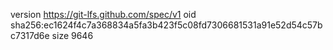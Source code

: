 version https://git-lfs.github.com/spec/v1
oid sha256:ec1624f4c7a368834a5fa3b423f5c08fd7306681531a91e52d54c57bc7317d6e
size 9646
